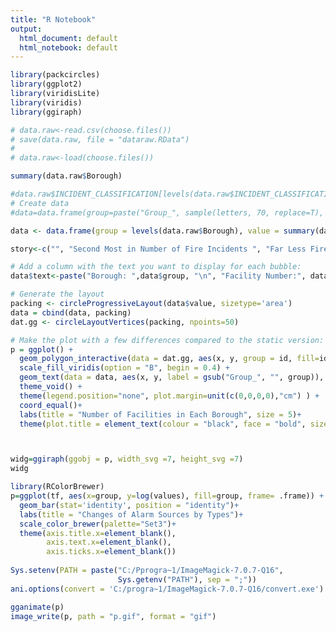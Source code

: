 ```yaml
---
title: "R Notebook"
output:
  html_document: default
  html_notebook: default
---
```

 

```r
library(packcircles)
library(ggplot2)
library(viridisLite)
library(viridis)
library(ggiraph)

# data.raw<-read.csv(choose.files())
# save(data.raw, file = "dataraw.RData")
# 
# data.raw<-load(choose.files())

summary(data.raw$Borough)

#data.raw$INCIDENT_CLASSIFICATION[levels(data.raw$INCIDENT_CLASSIFICATION),]
# Create data
#data=data.frame(group=paste("Group_", sample(letters, 70, replace=T), sample(letters, 70, replace=T), sample(letters, 70, replace=T), sep="" ), value=sample(seq(1,70),70)) 

data <- data.frame(group = levels(data.raw$Borough), value = summary(data.raw$Borough))

story<-c("", "Second Most in Number of Fire Incidents ", "Far Less Fire Incidents than that in Brooklyn and Queen", "Most Fire Incidents Among All", "Least in both Facilities and Fire Incidents Number")

# Add a column with the text you want to display for each bubble:
data$text<-paste("Borough: ",data$group, "\n", "Facility Number:", data$value, "\n", story)

# Generate the layout
packing <- circleProgressiveLayout(data$value, sizetype='area')
data = cbind(data, packing)
dat.gg <- circleLayoutVertices(packing, npoints=50)

# Make the plot with a few differences compared to the static version:
p = ggplot() + 
  geom_polygon_interactive(data = dat.gg, aes(x, y, group = id, fill=id, tooltip = data$text[id], data_id = id), colour = "black", alpha = 0.5) +
  scale_fill_viridis(option = "B", begin = 0.4) +
  geom_text(data = data, aes(x, y, label = gsub("Group_", "", group)), size=4, color="black") +
  theme_void() + 
  theme(legend.position="none", plot.margin=unit(c(0,0,0,0),"cm") ) + 
  coord_equal()+
  labs(title = "Number of Facilities in Each Borough", size = 5)+
  theme(plot.title = element_text(colour = "black", face = "bold", size = 30, vjust = 1, hjust = 0.5))



widg=ggiraph(ggobj = p, width_svg =7, height_svg =7)
widg
```

```r
library(RColorBrewer)
p=ggplot(tf, aes(x=group, y=log(values), fill=group, frame= .frame)) + 
  geom_bar(stat='identity', position = "identity")+
  labs(title = "Changes of Alarm Sources by Types")+
  scale_color_brewer(palette="Set3")+
  theme(axis.title.x=element_blank(),
        axis.text.x=element_blank(),
        axis.ticks.x=element_blank())
    
Sys.setenv(PATH = paste("C:/Pprogra~1/ImageMagick-7.0.7-Q16",
                        Sys.getenv("PATH"), sep = ";"))
ani.options(convert = 'C:/progra~1/ImageMagick-7.0.7-Q16/convert.exe')

gganimate(p)
image_write(p, path = "p.gif", format = "gif")

```
